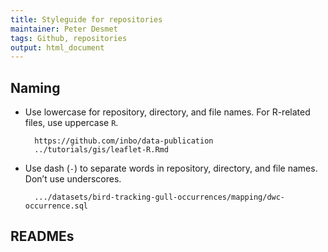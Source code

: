 ```yaml
---
title: Styleguide for repositories
maintainer: Peter Desmet
tags: Github, repositories
output: html_document
---
```


## Naming

* Use lowercase for repository, directory, and file names. For R-related files, use uppercase `R`.

        https://github.com/inbo/data-publication
        ../tutorials/gis/leaflet-R.Rmd

* Use dash (`-`) to separate words in repository, directory, and file names. Don't use underscores.

        .../datasets/bird-tracking-gull-occurrences/mapping/dwc-occurrence.sql

## READMEs

